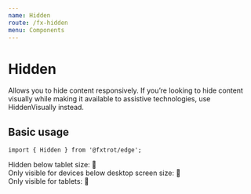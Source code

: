 ```yaml
---
name: Hidden
route: /fx-hidden
menu: Components
---
```



# Hidden

Allows you to hide content responsively. If you’re looking to hide content visually while making it available to assistive technologies, use HiddenVisually instead.

## Basic usage

```tsx
import { Hidden } from '@fxtrot/edge';
```

<Playground>
  <div>
    Hidden below tablet size:
    <Hidden as="span" below="tablet">
      🙈
    </Hidden>
  </div>
  <div>
    Only visible for devices below desktop screen size:
    <Hidden as="span" above="desktop">
      🙈
    </Hidden>
  </div>
  <div>
    Only visible for tablets:
    <Hidden as="span" below="mobile" above="desktop">
      🙈
    </Hidden>
  </div>
</Playground>

